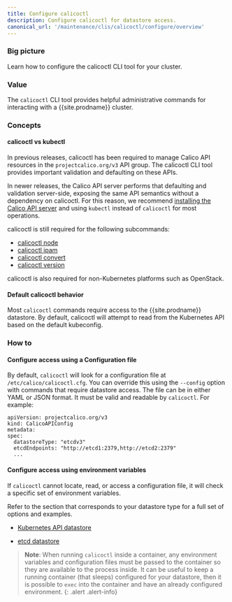 ```yaml
---
title: Configure calicoctl
description: Configure calicoctl for datastore access.
canonical_url: '/maintenance/clis/calicoctl/configure/overview'
---
```


### Big picture

Learn how to configure the calicoctl CLI tool for your cluster.

### Value

The `calicoctl` CLI tool provides helpful administrative commands for interacting with a {{site.prodname}} cluster.

### Concepts

#### calicoctl vs kubectl

In previous releases, calicoctl has been required to manage Calico API resources in the `projectcalico.org/v3` API group. The calicoctl CLI tool provides important validation and defaulting on these APIs. 

In newer releases, the Calico API server performs that defaulting and validation server-side, exposing the same API semantics without a dependency on calicoctl. For this reason, we recommend 
[installing the Calico API server]({{site.baseurl}}/maintenance/install-apiserver) and using `kubectl` instead of `calicoctl` for most operations.

calicoctl is still required for the following subcommands:

- [calicoctl node]({{site.baseurl}}/reference/calicoctl/node)
- [calicoctl ipam]({{site.baseurl}}/reference/calicoctl/ipam)
- [calicoctl convert]({{site.baseurl}}/reference/calicoctl/convert)
- [calicoctl version]({{site.baseurl}}/reference/calicoctl/version)

calicoctl is also required for non-Kubernetes platforms such as OpenStack.

#### Default calicoctl behavior

Most `calicoctl` commands require access to the {{site.prodname}} datastore. By default, calicoctl
will attempt to read from the Kubernetes API based on the default kubeconfig.

### How to

#### Configure access using a Configuration file

By default, `calicoctl` will look for a configuration file at `/etc/calico/calicoctl.cfg`. You can override this using the `--config` option with commands that require datastore access. 
The file can be in either YAML or JSON format. It must be valid and readable by `calicoctl`. For example:

   ```
   apiVersion: projectcalico.org/v3
   kind: CalicoAPIConfig
   metadata:
   spec:
     datastoreType: "etcdv3"
     etcdEndpoints: "http://etcd1:2379,http://etcd2:2379"
     ...
   ```

#### Configure access using environment variables

If `calicoctl` cannot locate, read, or access a configuration file, it will check a specific set of environment variables.

Refer to the section that corresponds to your datastore type for a full set of options
and examples.

- [Kubernetes API datastore](kdd)

- [etcd datastore](etcd)

> **Note**: When running `calicoctl` inside a container, any environment variables and
> configuration files must be passed to the container so they are available to
> the process inside. It can be useful to keep a running container (that sleeps) configured
> for your datastore, then it is possible to `exec` into the container and have an
> already configured environment.
{: .alert .alert-info}
